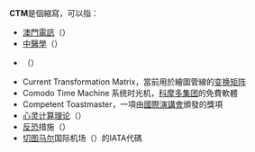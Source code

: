 '''CTM'''是個縮寫，可以指：
* [[澳門電訊|澳門電訊]]（{{lang-pt|Companhia de Telecomunicações de Macau, S.A.R.L.}}）
* [[中醫學|中醫學]]（{{lang-en|Chinese Traditional Medicine}}）
* {{link-en|化学输送模式|Chemical Transport Model}}（{{lang-en|Chemical Transport Model}}）
* Current Transformation Matrix，當前用於繪圖管線的[[变换矩阵|变换矩阵]]
* Comodo Time Machine 系统时光机，[[科摩多集团|科摩多集团]]的免費軟體
* Competent Toastmaster，一項由[[國際演講會|國際演講會]]頒發的獎項
* [[心灵计算理论|心灵计算理论]]（{{lang-en|computational theory of mind}}）
* [[反恐|反恐]]措施（{{lang-en|counter-terrorism measure}}）
* [[切图马尔|切图马尔]]国际机场（{{lang-en|Chetumal International Airport}}）的IATA代碼

{{消歧義|Cat=三字拉丁字母縮寫消歧義}}